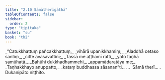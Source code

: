 ```yaml
---
title: "2.10 Sāmātherīgāthā"
tableOfContents: false
sidebar:
  order: 2
type: "tipitaka"
basket: "su"
book: "th2"
---
```



<DynamicBreadcrumb />

<Division number="37" book="th2">

<Paragraph number="66" type="verses" book="th2">
_“Catukkhattuṃ pañcakkhattuṃ,_  
_vihārā upanikkhamiṃ;_  
_Aladdhā cetaso santiṃ,_  
_citte avasavattinī;_  
_Tassā me aṭṭhamī ratti,_  
_yato taṇhā samūhatā._  

</Paragraph>

</Division>
<Division number="38" book="th2">

<Paragraph number="67" type="verses" book="th2">
_Bahūhi dukkhadhammehi,_  
_appamādaratāya me;_  
_Taṇhakkhayo anuppatto,_  
_kataṃ buddhassa sāsanan”ti._  


</Paragraph>
</Division>

<Paragraph number="68" type="center" book="th2">
…  Sāmā therī… .



</Paragraph>

<Paragraph number="69" type="center" book="th2">
Dukanipāto niṭṭhito.
</Paragraph>